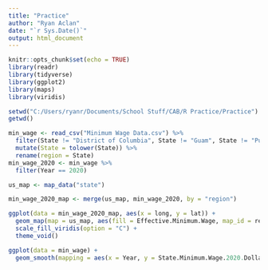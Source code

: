 ---
title: "Practice"
author: "Ryan Aclan"
date: "`r Sys.Date()`"
output: html_document
---

```{r setup, include=FALSE}
knitr::opts_chunk$set(echo = TRUE)
library(readr)
library(tidyverse)
library(ggplot2)
library(maps)
library(viridis)
```

```{r data}
setwd("C:/Users/ryanr/Documents/School Stuff/CAB/R Practice/Practice")
getwd()

min_wage <- read_csv("Minimum Wage Data.csv") %>%
  filter(State != "District of Columbia", State != "Guam", State != "Puerto Rico", State != "U.S. Virgin Islands") %>%
  mutate(State = tolower(State)) %>%
  rename(region = State)
min_wage_2020 <- min_wage %>%
  filter(Year == 2020)
```

```{r map_prep, echo=TRUE}
us_map <- map_data("state")

min_wage_2020_map <- merge(us_map, min_wage_2020, by = "region")
```

```{r plot_map, out.height = "70%", out.width = "70%", echo = TRUE, eval = FALSE}
ggplot(data = min_wage_2020_map, aes(x = long, y = lat)) + 
  geom_map(map = us_map, aes(fill = Effective.Minimum.Wage, map_id = region)) +
  scale_fill_viridis(option = "C") +
  theme_void()
```

```{r plot, echo=TRUE}
ggplot(data = min_wage) + 
  geom_smooth(mapping = aes(x = Year, y = State.Minimum.Wage.2020.Dollars))
```